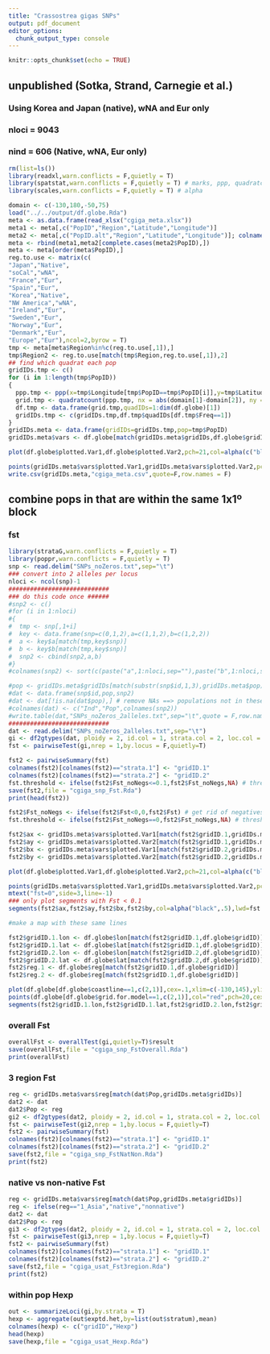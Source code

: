 ```yaml
---
title: "Crassostrea gigas SNPs"
output: pdf_document
editor_options: 
  chunk_output_type: console
---
```


```r
knitr::opts_chunk$set(echo = TRUE)
```

## unpublished (Sotka, Strand, Carnegie et al.) 
### Using Korea and Japan (native), wNA and Eur only
### nloci = 9043
### nind = 606 (Native, wNA, Eur only)

```r
rm(list=ls())
library(readxl,warn.conflicts = F,quietly = T)
library(spatstat,warn.conflicts = F,quietly = T) # marks, ppp, quadratcount
library(scales,warn.conflicts = F,quietly = T) # alpha

domain <- c(-130,180,-50,75) 
load("../../output/df.globe.Rda")
meta <- as.data.frame(read_xlsx("cgiga_meta.xlsx"))
meta1 <- meta[,c("PopID","Region","Latitude","Longitude")]
meta2 <- meta[,c("PopID.alt","Region","Latitude","Longitude")]; colnames(meta2)[1] <- "PopID"
meta <- rbind(meta1,meta2[complete.cases(meta2$PopID),])
meta <- meta[order(meta$PopID),]
reg.to.use <- matrix(c(
"Japan","Native",
"soCal","wNA",
"France","Eur",
"Spain","Eur",
"Korea","Native",
"NW America","wNA",
"Ireland","Eur",
"Sweden","Eur",
"Norway","Eur",
"Denmark","Eur",
"Europe","Eur"),ncol=2,byrow = T)
tmp <- meta[meta$Region%in%c(reg.to.use[,1]),]
tmp$Region2 <- reg.to.use[match(tmp$Region,reg.to.use[,1]),2]
## find which quadrat each pop
gridIDs.tmp <- c()
for (i in 1:length(tmp$PopID))
{
  ppp.tmp <- ppp(x=tmp$Longitude[tmp$PopID==tmp$PopID[i]],y=tmp$Latitude[tmp$PopID==tmp$PopID[i]],xrange=domain[1:2],yrange=domain[3:4])
  grid.tmp <- quadratcount(ppp.tmp, nx = abs(domain[1]-domain[2]), ny = abs(domain[3]-domain[4]))
  df.tmp <- data.frame(grid.tmp,quadIDs=1:dim(df.globe)[1])
  gridIDs.tmp <- c(gridIDs.tmp,df.tmp$quadIDs[df.tmp$Freq==1])
}
gridIDs.meta <- data.frame(gridIDs=gridIDs.tmp,pop=tmp$PopID)
gridIDs.meta$vars <- df.globe[match(gridIDs.meta$gridIDs,df.globe$gridID),]

plot(df.globe$plotted.Var1,df.globe$plotted.Var2,pch=21,col=alpha(c("black","red","blue")[factor(df.globe$reg)],.4),yaxt="n",xaxt="n",ylab="",xlab="",main="Asia (black); wNA (red); Europe (blue) " )

points(gridIDs.meta$vars$plotted.Var1,gridIDs.meta$vars$plotted.Var2,pch=20,cex=2,col=alpha(c("black","red","blue")[as.factor(gridIDs.meta$vars$reg)],.4))
write.csv(gridIDs.meta,"cgiga_meta.csv",quote=F,row.names = F)
```

## combine pops in that are within the same 1x1º block
### fst

```r
library(strataG,warn.conflicts = F,quietly = T)
library(poppr,warn.conflicts = F,quietly = T)
snp <- read.delim("SNPs_noZeros.txt",sep="\t")
### convert into 2 alleles per locus
nloci <- ncol(snp)-1
############################
### do this code once ######
#snp2 <- c()
#for (i in 1:nloci)
#{
#  tmp <- snp[,1+i]
#  key <- data.frame(snp=c(0,1,2),a=c(1,1,2),b=c(1,2,2))
#  a <- key$a[match(tmp,key$snp)]
#  b <- key$b[match(tmp,key$snp)]
#  snp2 <- cbind(snp2,a,b)
#}
#colnames(snp2) <- sort(c(paste("a",1:nloci,sep=""),paste("b",1:nloci,sep="")))

#pop <- gridIDs.meta$gridIDs[match(substr(snp$id,1,3),gridIDs.meta$pop)]
#dat <- data.frame(snp$id,pop,snp2)
#dat <- dat[!is.na(dat$pop),] # remove NAs ==> populations not in these grids
#colnames(dat) <- c("Ind","Pop",colnames(snp2))
#write.table(dat,"SNPs_noZeros_2alleles.txt",sep="\t",quote = F,row.names = F)
############################
dat <- read.delim("SNPs_noZeros_2alleles.txt",sep="\t")
gi <- df2gtypes(dat, ploidy = 2, id.col = 1, strata.col = 2, loc.col = 3)
fst <- pairwiseTest(gi,nrep = 1,by.locus = F,quietly=T) 

fst2 <- pairwiseSummary(fst)
colnames(fst2)[colnames(fst2)=="strata.1"] <- "gridID.1"
colnames(fst2)[colnames(fst2)=="strata.2"] <- "gridID.2"
fst.threshold <- ifelse(fst2$Fst_noNegs<=0.1,fst2$Fst_noNegs,NA) # threshold
save(fst2,file = "cgiga_snp_Fst.Rda")
print(head(fst2))

fst2$Fst_noNegs <- ifelse(fst2$Fst<0,0,fst2$Fst) # get rid of negatives
fst.threshold <- ifelse(fst2$Fst_noNegs==0,fst2$Fst_noNegs,NA) # threshold

fst2$ax <- gridIDs.meta$vars$plotted.Var1[match(fst2$gridID.1,gridIDs.meta$gridIDs)]
fst2$ay <- gridIDs.meta$vars$plotted.Var2[match(fst2$gridID.1,gridIDs.meta$gridIDs)]
fst2$bx <- gridIDs.meta$vars$plotted.Var1[match(fst2$gridID.2,gridIDs.meta$gridIDs)]
fst2$by <- gridIDs.meta$vars$plotted.Var2[match(fst2$gridID.2,gridIDs.meta$gridIDs)]

plot(df.globe$plotted.Var1,df.globe$plotted.Var2,pch=21,col=alpha(c("black","red","blue")[factor(df.globe$reg)],.4),yaxt="n",xaxt="n",ylab="",xlab="",main="Asia (black); wNA (red); Europe (blue) " )

points(gridIDs.meta$vars$plotted.Var1,gridIDs.meta$vars$plotted.Var2,pch=20,cex=2,col=alpha(c("black","red","blue")[as.factor(gridIDs.meta$vars$reg)],.4))
mtext("fst=0",side=3,line=-1)
### only plot segments with Fst < 0.1
segments(fst2$ax,fst2$ay,fst2$bx,fst2$by,col=alpha("black",.5),lwd=fst.threshold+1)

#make a map with these same lines

fst2$gridID.1.lon <- df.globe$lon[match(fst2$gridID.1,df.globe$gridID)]
fst2$gridID.1.lat <- df.globe$lat[match(fst2$gridID.1,df.globe$gridID)]
fst2$gridID.2.lon <- df.globe$lon[match(fst2$gridID.2,df.globe$gridID)]
fst2$gridID.2.lat <- df.globe$lat[match(fst2$gridID.2,df.globe$gridID)]
fst2$reg.1 <- df.globe$reg[match(fst2$gridID.1,df.globe$gridID)]
fst2$reg.2 <- df.globe$reg[match(fst2$gridID.1,df.globe$gridID)]

plot(df.globe[df.globe$coastline==1,c(2,1)],cex=.1,xlim=c(-130,145),ylim=c(30,60),pch=19)
points(df.globe[df.globe$grid.for.model==1,c(2,1)],col="red",pch=20,cex=0.5)
segments(fst2$gridID.1.lon,fst2$gridID.1.lat,fst2$gridID.2.lon,fst2$gridID.2.lat,col="black",lwd=fst.threshold+1)

```
\newpage

### overall Fst

```r
overallFst <- overallTest(gi,quietly=T)$result
save(overallFst,file = "cgiga_snp_FstOverall.Rda")
print(overallFst)

```


### 3 region Fst

```r
reg <- gridIDs.meta$vars$reg[match(dat$Pop,gridIDs.meta$gridIDs)]
dat2 <- dat
dat2$Pop <- reg
gi2 <- df2gtypes(dat2, ploidy = 2, id.col = 1, strata.col = 2, loc.col = 3)
fst <- pairwiseTest(gi2,nrep = 1,by.locus = F,quietly=T) 
fst2 <- pairwiseSummary(fst)
colnames(fst2)[colnames(fst2)=="strata.1"] <- "gridID.1"
colnames(fst2)[colnames(fst2)=="strata.2"] <- "gridID.2"
save(fst2,file = "cgiga_snp_FstNatNon.Rda")
print(fst2)
```

### native vs non-native Fst

```r
reg <- gridIDs.meta$vars$reg[match(dat$Pop,gridIDs.meta$gridIDs)]
reg <- ifelse(reg=="1_Asia","native","nonnative")
dat2 <- dat
dat2$Pop <- reg
gi3 <- df2gtypes(dat2, ploidy = 2, id.col = 1, strata.col = 2, loc.col = 3)
fst <- pairwiseTest(gi3,nrep = 1,by.locus = F,quietly=T) 
fst2 <- pairwiseSummary(fst)
colnames(fst2)[colnames(fst2)=="strata.1"] <- "gridID.1"
colnames(fst2)[colnames(fst2)=="strata.2"] <- "gridID.2"
save(fst2,file = "cgiga_usat_Fst3region.Rda")
print(fst2)
```

\newpage

### within pop Hexp

```r
out <- summarizeLoci(gi,by.strata = T)
hexp <- aggregate(out$exptd.het,by=list(out$stratum),mean)
colnames(hexp) <- c("gridID","Hexp")
head(hexp)
save(hexp,file = "cgiga_usat_Hexp.Rda")
```

